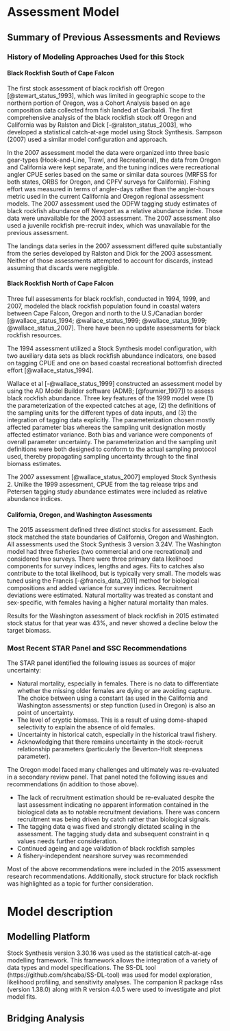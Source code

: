 # Assessment Model

## Summary of Previous Assessments and Reviews

### History of Modeling Approaches Used for this Stock

#### Black Rockfish South of Cape Falcon

The first stock assessment of black rockfish off Oregon [@stewart_status_1993], which was limited in geographic scope to the northern portion of Oregon, was a Cohort Analysis based on age composition data collected from fish landed at Garibaldi.  The first comprehensive analysis of the black rockfish stock off Oregon and California was by Ralston and Dick [-@ralston_status_2003], who developed a statistical catch-at-age model using Stock Synthesis.  Sampson (2007) used a similar model configuration and approach.

In the 2007 assessment model the data were organized into three basic gear-types (Hook-and-Line, Trawl, and Recreational), the data from Oregon and California were kept separate, and the tuning indices were recreational angler CPUE series based on the same or similar data sources (MRFSS for both states, ORBS for Oregon, and CPFV surveys for California).  Fishing effort was measured in terms of angler-days rather than the angler-hours metric used in the current California and Oregon regional assessment models.  The 2007 assessment used the ODFW tagging study estimates of black rockfish abundance off Newport as a relative abundance index.  Those data were unavailable for the 2003 assessment.  The 2007 assessment also used a juvenile rockfish pre-recruit index, which was unavailable for the previous assessment.

The landings data series in the 2007 assessment differed quite substantially from the series developed by Ralston and Dick for the 2003 assessment.  Neither of those assessments attempted to account for discards, instead assuming that discards were negligible.


#### Black Rockfish North of Cape Falcon

Three full assessments for black rockfish, conducted in 1994, 1999, and 2007, modeled the black rockfish population found in coastal waters between Cape Falcon, Oregon and north to the U.S./Canadian border [@wallace_status_1994; @wallace_status_1999; @wallace_status_1999; @wallace_status_2007].  There have been no update assessments for black rockfish resources.  

The 1994 assessment utilized a Stock Synthesis model configuration, with two auxiliary data sets as black rockfish abundance indicators, one based on tagging CPUE and one on based coastal recreational bottomfish directed effort [@wallace_status_1994].

Wallace et al [-@wallace_status_1999] constructed an assessment model by using the AD Model Builder software (ADMB; [@fournier_1997]) to assess black rockfish abundance.  Three key features of the 1999 model were (1) the parameterization of the expected catches at age, (2) the definitions of the sampling units for the different types of data inputs, and (3) the integration of tagging data explicitly.  The parameterization chosen mostly affected parameter bias whereas the sampling unit designation mostly affected estimator variance.  Both bias and variance were components of overall parameter uncertainty.  The parameterization and the sampling unit definitions were both designed to conform to the actual sampling protocol used, thereby propagating sampling uncertainty through to the final biomass estimates.

The 2007 assessment [@wallace_status_2007] employed Stock Synthesis 2.  Unlike the 1999 assessment, CPUE from the tag release trips and Petersen tagging study abundance estimates were included as relative abundance indices.

#### California, Oregon, and Washington Assessments

The 2015 assessment defined three distinct stocks for assessment. Each stock matched the state boundaries of California, Oregon and Washington. All assessments used the Stock Synthesis 3 version 3.24V. The Washington model had three fisheries (two commercial and one recreational) and considered two surveys. There were three primary data likelihood components for survey indices, lengths and ages. Fits to catches also contribute to the total likelihood, but is typically very small. The models was tuned using the Francis [-@francis_data_2011] method for biological compositions and added variance for survey indices. Recruitment deviations were estimated. Natural mortality was treated as constant and sex-specific, with females having a higher natural mortality than males. 

Results for the Washington assessment of black rockfish in 2015 estimated stock status for that year was 43%, and never showed a decline below the target biomass.


### Most Recent STAR Panel and SSC Recommendations

The STAR panel identified the following issues as sources of major uncertainty:

* Natural mortality, especially in females. There is no data to differentiate whether the missing older females are dying or are avoiding capture. The choice between using a constant (as used in the California and Washington assessments) or step function (used in Oregon) is also an point of uncertainty. 
* The level of cryptic biomass. This is a result of using dome-shaped selectivity to explain the absence of old females.
* Uncertainty in historical catch, especially in the historical trawl fishery.
* Acknowledging that there remains uncertainty in the stock-recruit relationship parameters (particularly the Beverton-Holt steepness parameter).

The Oregon model faced many challenges and ultimately was re-evaluated in a secondary review panel. That panel noted the following issues and recommendations (in addition to those above).

* The lack of recruitment estimation should be re-evaluated despite the last assessment indicating no apparent information contained in the biological data as to notable recruitment deviations. There was concern recruitment was being driven by catch rather than biological signals. 
* The tagging data q was fixed and strongly dictated scaling in the assessment. The tagging study data and subsequent constraint in q values needs further consideration.
* Continued ageing and age validation of black rockfish samples
* A fishery-independent nearshore survey was recommended


Most of the above recommendations were included in the 2015 assessment research recommendations. Additionally, stock structure for black rockfish was highlighted as a topic for further consideration.


# Model description


## Modelling Platform
Stock Synthesis version 3.30.16 was used as the statistical catch-at-age modelling framework. This framework allows the integration of a variety of data types and model specifications. The SS-DL tool (https://github.com/shcaba/SS-DL-tool) was used for model exploration, likelihood profiling, and sensitivity analyses. The companion R package r4ss (version 1.38.0) along with R version 4.0.5 were used to investigate and plot model fits. 


## Bridging Analysis



